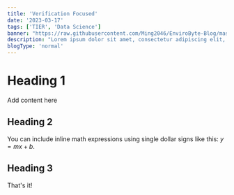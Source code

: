 ```yaml
---
title: 'Verification Focused'
date: '2023-03-17'
tags: ['TIER', 'Data Science']
banner: "https://raw.githubusercontent.com/Ming2046/EnviroByte-Blog/master/images/wallpaper.png"
description: "Lorem ipsum dolor sit amet, consectetur adipiscing elit, sed do eiusmod tempor incididunt ut labore et dolore magna aliqua."
blogType: 'normal'
---
```


# Heading 1

Add content here

## Heading 2

You can include inline math expressions using single dollar signs like this: $y = mx + b$.

## Heading 3

That's it!

